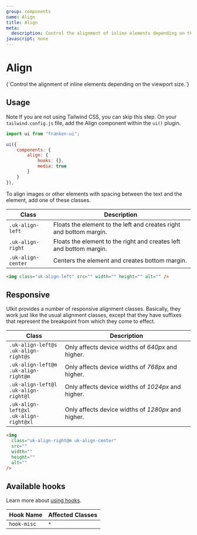 ```yaml
---
group: components
name: Align
title: Align
meta:
  description: Control the alignment of inline elements depending on the viewport size.
javascript: none
---
```



# Align

<p class="uk-text-lead uk-paragraph">{`Control the alignment of inline elements depending on the viewport size.`}</p>

## Usage

<span class="uk-label uk-label-primary">Note</span> If you are not using Tailwind
CSS, you can skip this step. On your `tailwind.config.js` file, add the Align component
within the `ui()` plugin.

```javascript
import ui from "franken-ui";

ui({
    components: {
        align: {
            hooks: {},
            media: true
        }
    }
}),
```

To align images or other elements with spacing between the text and the element, add one of these classes.

| Class              | Description                                                         |
| ------------------ | ------------------------------------------------------------------- |
| `.uk-align-left`   | Floats the element to the left and creates right and bottom margin. |
| `.uk-align-right`  | Floats the element to the right and creates left and bottom margin. |
| `.uk-align-center` | Centers the element and creates bottom margin.                      |

```html
<img class="uk-align-left" src="" width="" height="" alt="" />
```

<Example component="align" index={0} />

## Responsive

UIkit provides a number of responsive alignment classes. Basically, they work just like the usual alignment classes, except that they have suffixes that represent the breakpoint from which they come to effect.

| Class                                         | Description                                        |
| --------------------------------------------- | -------------------------------------------------- |
| `.uk-align-left@s`<br/> `.uk-align-right@s`   | Only affects device widths of _640px_ and higher.  |
| `.uk-align-left@m`<br/> `.uk-align-right@m`   | Only affects device widths of _768px_ and higher.  |
| `.uk-align-left@l`<br/> `.uk-align-right@l`   | Only affects device widths of _1024px_ and higher. |
| `.uk-align-left@xl`<br/> `.uk-align-right@xl` | Only affects device widths of _1280px_ and higher. |

```html
<img
  class="uk-align-right@m uk-align-center"
  src=""
  width=""
  height=""
  alt=""
/>
```

<Example component="align" index={1} />

## Available hooks

Learn more about [using hooks](/docs/hooks).

| Hook Name   | Affected Classes |
| ----------- | ---------------- |
| `hook-misc` | `*`              |
